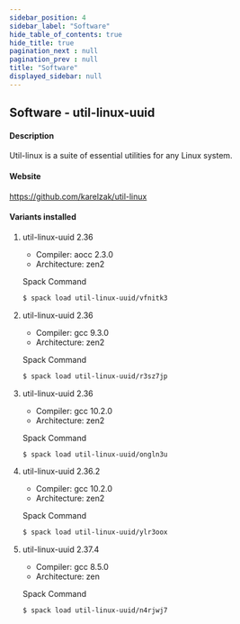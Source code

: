 ```yaml
---
sidebar_position: 4
sidebar_label: "Software"
hide_table_of_contents: true
hide_title: true
pagination_next : null
pagination_prev : null
title: "Software"
displayed_sidebar: null
---
```


## Software - util-linux-uuid


#### Description
Util-linux is a suite of essential utilities for any Linux system.

#### Website
https://github.com/karelzak/util-linux

#### Variants installed

1. util-linux-uuid 2.36

    - Compiler: aocc 2.3.0
    - Architecture: zen2

    Spack Command
    ```bash
    $ spack load util-linux-uuid/vfnitk3
    ```

2. util-linux-uuid 2.36

    - Compiler: gcc 9.3.0
    - Architecture: zen2

    Spack Command
    ```bash
    $ spack load util-linux-uuid/r3sz7jp
    ```

3. util-linux-uuid 2.36

    - Compiler: gcc 10.2.0
    - Architecture: zen2

    Spack Command
    ```bash
    $ spack load util-linux-uuid/ongln3u
    ```

4. util-linux-uuid 2.36.2

    - Compiler: gcc 10.2.0
    - Architecture: zen2

    Spack Command
    ```bash
    $ spack load util-linux-uuid/ylr3oox
    ```

5. util-linux-uuid 2.37.4

    - Compiler: gcc 8.5.0
    - Architecture: zen

    Spack Command
    ```bash
    $ spack load util-linux-uuid/n4rjwj7
    ```
